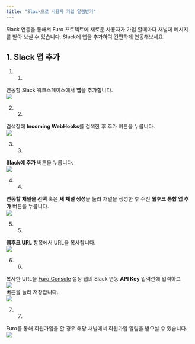 ```yaml
---
title: "Slack으로 사용자 가입 알림받기"
---
```


Slack 연동을 통해서 Furo 프로젝트에 새로운 사용자가 가입 할때마다 채널에 메시지를 받아 보실 수 있습니다. Slack에 앱을 추가하여 간편하게 연동해보세요.

## 1\. Slack 앱 추가

1. 1.  
연동할 Slack 워크스페이스에서 **앱**을 추가합니다.  
![](/images/guides/image.png)

2. 2.  
검색창에 **Incoming WebHooks**를 검색한 후 추가 버튼을 누릅니다.  
![](/images/guides/image.png)

3. 3.  
**Slack에 추가** 버튼을 누릅니다.  
![](/images/guides/image.png)  

4. 4.  
**연동할 채널을 선택** 혹은 **새 채널 생성**을 눌러 채널을 생성한 후 수신 **웹후크 통합 앱 추가** 버튼을 누릅니다.  
![](/images/guides/image.png)  

5. 5.  
**웹후크 URL** 항목에서 URL을 복사합니다.  
![](/images/guides/image.png)  

6. 6.  
복사한 URL을 [Furo Console](https://console.furo.one/projects) 설정 탭의 Slack 연동 **API Key** 입력란에 입력하고  
![](/images/guides/%E1%84%89%E1%85%B3%E1%84%8F%E1%85%B3%E1%84%85%E1%85%B5%E1%86%AB%E1%84%89%E1%85%A3%E1%86%BA%202022-10-24%20%E1%84%8B%E1%85%A9%E1%84%92%E1%85%AE%206.14.06.png)  
 버튼을 눌러 저장합니다.  
![](/images/guides/image.png)

7. 7.  
Furo를 통해 회원가입을 할 경우 해당 채널에서 회원가입 알림을 받으실 수 있습니다.  
![](/images/guides/image.png)

